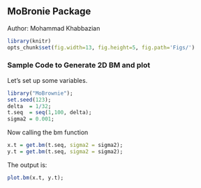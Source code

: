## MoBronie Package

Author: Mohammad Khabbazian 

```r
library(knitr)
opts_chunk$set(fig.width=13, fig.height=5, fig.path='Figs/')
```


### Sample Code to Generate 2D BM and plot

Let's set up some variables.

```r
library("MoBrownie");
set.seed(123);
delta  = 1/32;
t.seq  = seq(1,100, delta);  
sigma2 = 0.001;
```

Now calling the bm function

```r
x.t = get.bm(t.seq, sigma2 = sigma2);
y.t = get.bm(t.seq, sigma2 = sigma2);
```

The output is:

```r
plot.bm(x.t, y.t);
```


